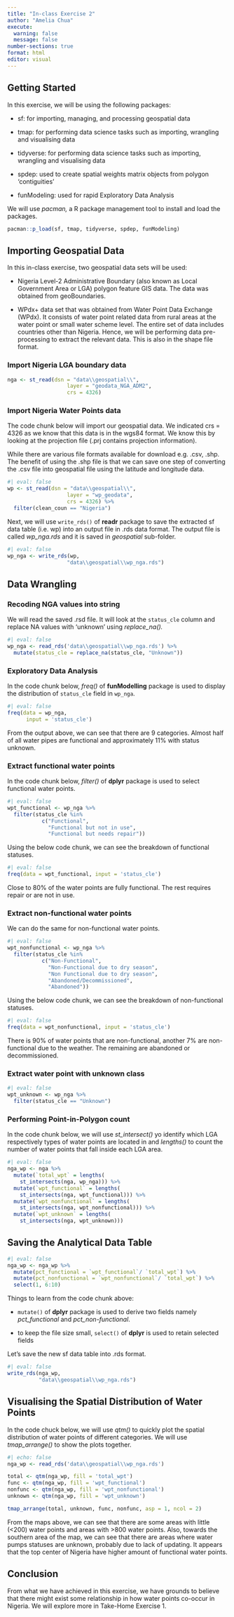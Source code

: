 ```yaml
---
title: "In-class Exercise 2"
author: "Amelia Chua"
execute: 
  warning: false 
  message: false
number-sections: true
format: html
editor: visual
---
```


## Getting Started

In this exercise, we will be using the following packages:

-   sf: for importing, managing, and processing geospatial data

-   tmap: for performing data science tasks such as importing, wrangling and visualising data

-   tidyverse: for performing data science tasks such as importing, wrangling and visualising data

-   spdep: used to create spatial weights matrix objects from polygon 'contiguities'

-   funModeling: used for rapid Exploratory Data Analysis

We will use *pacman,* a R package management tool to install and load the packages.

```r
pacman::p_load(sf, tmap, tidyverse, spdep, funModeling)
```

## Importing Geospatial Data

In this in-class exercise, two geospatial data sets will be used:

-   Nigeria Level-2 Administrative Boundary (also known as Local Government Area or LGA) polygon feature GIS data. The data was obtained from geoBoundaries.

-   WPdx+ data set that was obtained from Water Point Data Exchange (WPdx). It consists of water point related data from rural areas at the water point or small water scheme level. The entire set of data includes countries other than Nigeria. Hence, we will be performing data pre-processing to extract the relevant data. This is also in the shape file format.

### Import Nigeria LGA boundary data

```r
nga <- st_read(dsn = "data\\geospatial\\",
                   layer = "geodata_NGA_ADM2",
                   crs = 4326)
```

### Import Nigeria Water Points data

The code chunk below will import our geospatial data. We indicated crs = 4326 as we know that this data is in the wgs84 format. We know this by looking at the projection file (.prj contains projection information).

While there are various file formats available for download e.g. .csv, .shp. The benefit of using the .shp file is that we can save one step of converting the .csv file into geospatial file using the latitude and longitude data.

```r
#| eval: false
wp <- st_read(dsn = "data\\geospatial\\",
                   layer = "wp_geodata",
                   crs = 4326) %>% 
  filter(clean_coun == "Nigeria")
```

Next, we will use `write_rds()` of **readr** package to save the extracted sf data table (i.e. wp) into an output file in .rds data format. The output file is called *wp_nga.rds* and it is saved in *geospatial* sub-folder.

```r
#| eval: false
wp_nga <- write_rds(wp, 
                   "data\\geospatial\\wp_nga.rds") 
```

## Data Wrangling

### Recoding NGA values into string

We will read the saved .rsd file. It will look at the `status_cle` column and replace NA values with 'unknown' using *replace_na().*

```r
#| eval: false
wp_nga <- read_rds('data\\geospatial\\wp_nga.rds') %>%
  mutate(status_cle = replace_na(status_cle, "Unknown"))
```

### Exploratory Data Analysis

In the code chunk below, *freq()* of **funModelling** package is used to display the distribution of `status_cle` field in `wp_nga`.

```r
#| eval: false
freq(data = wp_nga,
      input = 'status_cle')
```

From the output above, we can see that there are 9 categories. Almost half of all water pipes are functional and approximately 11% with status unknown.

### Extract functional water points

In the code chunk below, *filter()* of **dplyr** package is used to select functional water points.

```r
#| eval: false
wpt_functional <- wp_nga %>%
  filter(status_cle %in%
           c("Functional",
             "Functional but not in use",
             "Functional but needs repair"))
```

Using the below code chunk, we can see the breakdown of functional statuses.

```r
#| eval: false
freq(data = wpt_functional, input = 'status_cle')
```

Close to 80% of the water points are fully functional. The rest requires repair or are not in use.

### Extract non-functional water points

We can do the same for non-functional water points.

```r
#| eval: false
wpt_nonfunctional <- wp_nga %>%
  filter(status_cle %in%
           c("Non-Functional",
             "Non-Functional due to dry season",
             "Non Functional due to dry season",
             "Abandoned/Decommissioned",
             "Abandoned"))
```

Using the below code chunk, we can see the breakdown of non-functional statuses.

```r
#| eval: false
freq(data = wpt_nonfunctional, input = 'status_cle')
```

There is 90% of water points that are non-functional, another 7% are non-functional due to the weather. The remaining are abandoned or decommissioned.

### Extract water point with unknown class

```r
#| eval: false
wpt_unknown <- wp_nga %>%
  filter(status_cle == "Unknown")
```

### Performing Point-in-Polygon count

In the code chunk below, we will use *st_intersect()* yo identify which LGA respectively types of water points are located in and *lengths()* to count the number of water points that fall inside each LGA area.

```r
#| eval: false
nga_wp <- nga %>%
  mutate(`total_wpt` = lengths(
    st_intersects(nga, wp_nga))) %>%
  mutate(`wpt_functional` = lengths(
    st_intersects(nga, wpt_functional))) %>%
  mutate(`wpt_nonfunctional` = lengths(
    st_intersects(nga, wpt_nonfunctional))) %>%
  mutate(`wpt_unknown` = lengths(
    st_intersects(nga, wpt_unknown)))
```

## Saving the Analytical Data Table

```r
#| eval: false
nga_wp <- nga_wp %>%
  mutate(pct_functional = `wpt_functional`/ `total_wpt`) %>%
  mutate(pct_nonfunctional = `wpt_nonfunctional`/ `total_wpt`) %>%
  select(1, 6:10)
```

Things to learn from the code chunk above:

-   `mutate()` of **dplyr** package is used to derive two fields namely *pct_functional* and *pct_non-functional*.

-   to keep the file size small, `select()` of **dplyr** is used to retain selected fields

Let's save the new sf data table into .rds format.

```r
#| eval: false
write_rds(nga_wp,
          "data\\geospatial\\wp_nga.rds")
```

## Visualising the Spatial Distribution of Water Points

In the code chuck below, we will use *qtm()* to quickly plot the spatial distribution of water points of different categories. We will use *tmap_arrange()* to show the plots together.

```r
#| echo: false
nga_wp <- read_rds('data\\geospatial\\wp_nga.rds')
```

```r
total <- qtm(nga_wp, fill = 'total_wpt')
func <- qtm(nga_wp, fill = 'wpt_functional')
nonfunc <- qtm(nga_wp, fill = 'wpt_nonfunctional')
unknown <- qtm(nga_wp, fill = 'wpt_unknown')

tmap_arrange(total, unknown, func, nonfunc, asp = 1, ncol = 2)
```

From the maps above, we can see that there are some areas with little (\<200) water points and areas with \>800 water points. Also, towards the southern area of the map, we can see that there are areas where water pumps statuses are unknown, probably due to lack of updating. It appears that the top center of Nigeria have higher amount of functional water points.

## Conclusion

From what we have achieved in this exercise, we have grounds to believe that there might exist some relationship in how water points co-occur in Nigeria. We will explore more in Take-Home Exercise 1.
